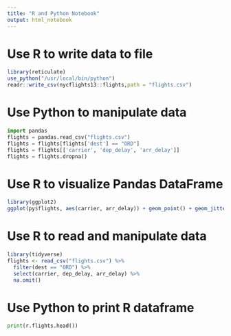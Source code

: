 ```yaml
---
title: "R and Python Notebook"
output: html_notebook
---
```


# Use R to write data to file

```r
library(reticulate)
use_python("/usr/local/bin/python")
readr::write_csv(nycflights13::flights,path = "flights.csv")
```

# Use Python to manipulate data

```python
import pandas
flights = pandas.read_csv("flights.csv")
flights = flights[flights['dest'] == "ORD"]
flights = flights[['carrier', 'dep_delay', 'arr_delay']]
flights = flights.dropna()
```

# Use R to visualize Pandas DataFrame

```r
library(ggplot2)
ggplot(py$flights, aes(carrier, arr_delay)) + geom_point() + geom_jitter()
```

# Use R to read and manipulate data

```r
library(tidyverse)
flights <- read_csv("flights.csv") %>%
  filter(dest == "ORD") %>%
  select(carrier, dep_delay, arr_delay) %>%
  na.omit()
```

# Use Python to print R dataframe

```python
print(r.flights.head())
```

